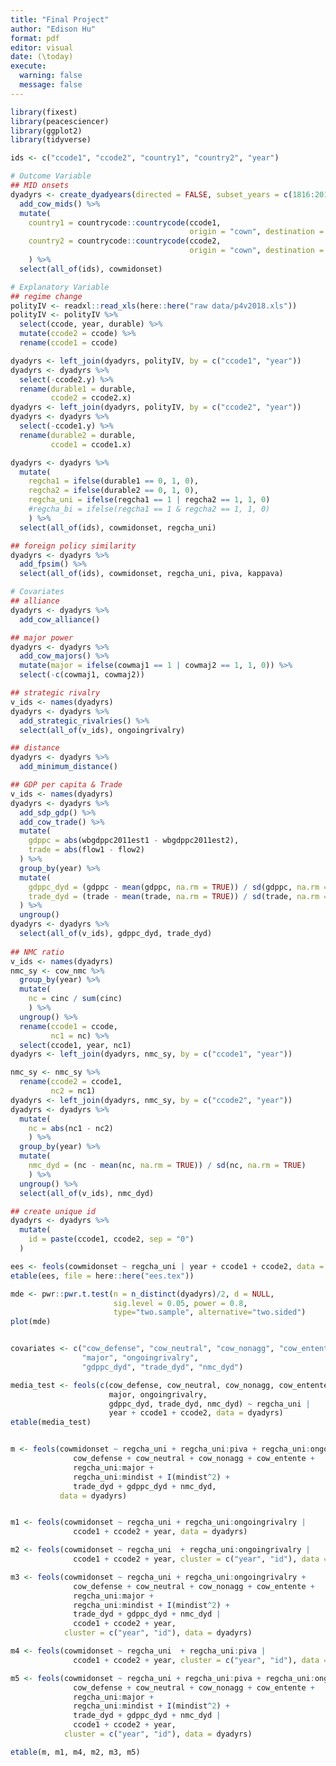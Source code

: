 ```yaml
---
title: "Final Project"
author: "Edison Hu"
format: pdf
editor: visual
date: (\today)
execute: 
  warning: false
  message: false
---
```


```r
library(fixest)
library(peacesciencer)
library(ggplot2)
library(tidyverse)
```

```r
ids <- c("ccode1", "ccode2", "country1", "country2", "year")

# Outcome Variable
## MID onsets
dyadyrs <- create_dyadyears(directed = FALSE, subset_years = c(1816:2014)) %>%
  add_cow_mids() %>%
  mutate(
    country1 = countrycode::countrycode(ccode1, 
                                        origin = "cown", destination = "iso3c"),
    country2 = countrycode::countrycode(ccode2, 
                                        origin = "cown", destination = "iso3c")  
    ) %>%
  select(all_of(ids), cowmidonset)

# Explanatory Variable
## regime change
polityIV <- readxl::read_xls(here::here("raw data/p4v2018.xls"))
polityIV <- polityIV %>%
  select(ccode, year, durable) %>%
  mutate(ccode2 = ccode) %>%
  rename(ccode1 = ccode)

dyadyrs <- left_join(dyadyrs, polityIV, by = c("ccode1", "year"))
dyadyrs <- dyadyrs %>%
  select(-ccode2.y) %>%
  rename(durable1 = durable,
         ccode2 = ccode2.x)
dyadyrs <- left_join(dyadyrs, polityIV, by = c("ccode2", "year"))
dyadyrs <- dyadyrs %>%
  select(-ccode1.y) %>%
  rename(durable2 = durable,
         ccode1 = ccode1.x)

dyadyrs <- dyadyrs %>%
  mutate(
    regcha1 = ifelse(durable1 == 0, 1, 0),
    regcha2 = ifelse(durable2 == 0, 1, 0),
    regcha_uni = ifelse(regcha1 == 1 | regcha2 == 1, 1, 0)
    #regcha_bi = ifelse(regcha1 == 1 & regcha2 == 1, 1, 0)
    ) %>%
  select(all_of(ids), cowmidonset, regcha_uni)

## foreign policy similarity
dyadyrs <- dyadyrs %>%
  add_fpsim() %>%
  select(all_of(ids), cowmidonset, regcha_uni, piva, kappava)

# Covariates
## alliance
dyadyrs <- dyadyrs %>%
  add_cow_alliance()

## major power
dyadyrs <- dyadyrs %>%
  add_cow_majors() %>%
  mutate(major = ifelse(cowmaj1 == 1 | cowmaj2 == 1, 1, 0)) %>%
  select(-c(cowmaj1, cowmaj2))

## strategic rivalry
v_ids <- names(dyadyrs)
dyadyrs <- dyadyrs %>%
  add_strategic_rivalries() %>%
  select(all_of(v_ids), ongoingrivalry)

## distance
dyadyrs <- dyadyrs %>%
  add_minimum_distance()

## GDP per capita & Trade
v_ids <- names(dyadyrs)
dyadyrs <- dyadyrs %>%
  add_sdp_gdp() %>%
  add_cow_trade() %>%
  mutate(
    gdppc = abs(wbgdppc2011est1 - wbgdppc2011est2),
    trade = abs(flow1 - flow2)
  ) %>%
  group_by(year) %>%
  mutate(
    gdppc_dyd = (gdppc - mean(gdppc, na.rm = TRUE)) / sd(gdppc, na.rm = TRUE),
    trade_dyd = (trade - mean(trade, na.rm = TRUE)) / sd(trade, na.rm = TRUE)
  ) %>%
  ungroup() 
dyadyrs <- dyadyrs %>%
  select(all_of(v_ids), gdppc_dyd, trade_dyd)
  
## NMC ratio
v_ids <- names(dyadyrs)
nmc_sy <- cow_nmc %>%
  group_by(year) %>%
  mutate(
    nc = cinc / sum(cinc)
    ) %>%
  ungroup() %>%
  rename(ccode1 = ccode,
         nc1 = nc) %>%
  select(ccode1, year, nc1)
dyadyrs <- left_join(dyadyrs, nmc_sy, by = c("ccode1", "year"))

nmc_sy <- nmc_sy %>%
  rename(ccode2 = ccode1,
         nc2 = nc1)
dyadyrs <- left_join(dyadyrs, nmc_sy, by = c("ccode2", "year"))
dyadyrs <- dyadyrs %>%
  mutate(
    nc = abs(nc1 - nc2)
    ) %>%
  group_by(year) %>%
  mutate(
    nmc_dyd = (nc - mean(nc, na.rm = TRUE)) / sd(nc, na.rm = TRUE)
    ) %>%
  ungroup() %>%
  select(all_of(v_ids), nmc_dyd)

## create unique id
dyadyrs <- dyadyrs %>%
  mutate(
    id = paste(ccode1, ccode2, sep = "0")
  )
```

```r
ees <- feols(cowmidonset ~ regcha_uni | year + ccode1 + ccode2, data = dyadyrs)
etable(ees, file = here::here("ees.tex"))

mde <- pwr::pwr.t.test(n = n_distinct(dyadyrs)/2, d = NULL, 
                       sig.level = 0.05, power = 0.8, 
                       type="two.sample", alternative="two.sided")
plot(mde)
```
```r

```


```r

covariates <- c("cow_defense", "cow_neutral", "cow_nonagg", "cow_entente", 
                "major", "ongoingrivalry", 
                "gdppc_dyd", "trade_dyd", "nmc_dyd")

media_test <- feols(c(cow_defense, cow_neutral, cow_nonagg, cow_entente, 
                      major, ongoingrivalry, 
                      gdppc_dyd, trade_dyd, nmc_dyd) ~ regcha_uni | 
                      year + ccode1 + ccode2, data = dyadyrs)
etable(media_test)


m <- feols(cowmidonset ~ regcha_uni + regcha_uni:piva + regcha_uni:ongoingrivalry +
              cow_defense + cow_neutral + cow_nonagg + cow_entente +
              regcha_uni:major + 
              regcha_uni:mindist + I(mindist^2) +
              trade_dyd + gdppc_dyd + nmc_dyd,
           data = dyadyrs)


m1 <- feols(cowmidonset ~ regcha_uni + regcha_uni:ongoingrivalry | 
              ccode1 + ccode2 + year, data = dyadyrs)

m2 <- feols(cowmidonset ~ regcha_uni  + regcha_uni:ongoingrivalry | 
              ccode1 + ccode2 + year, cluster = c("year", "id"), data = dyadyrs)

m3 <- feols(cowmidonset ~ regcha_uni + regcha_uni:ongoingrivalry +
              cow_defense + cow_neutral + cow_nonagg + cow_entente +
              regcha_uni:major + 
              regcha_uni:mindist + I(mindist^2) +
              trade_dyd + gdppc_dyd + nmc_dyd | 
              ccode1 + ccode2 + year, 
            cluster = c("year", "id"), data = dyadyrs)

m4 <- feols(cowmidonset ~ regcha_uni  + regcha_uni:piva | 
              ccode1 + ccode2 + year, cluster = c("year", "id"), data = dyadyrs)

m5 <- feols(cowmidonset ~ regcha_uni + regcha_uni:piva + regcha_uni:ongoingrivalry +
              cow_defense + cow_neutral + cow_nonagg + cow_entente +
              regcha_uni:major + 
              regcha_uni:mindist + I(mindist^2) +
              trade_dyd + gdppc_dyd + nmc_dyd | 
              ccode1 + ccode2 + year, 
            cluster = c("year", "id"), data = dyadyrs)

etable(m, m1, m4, m2, m3, m5)
```
